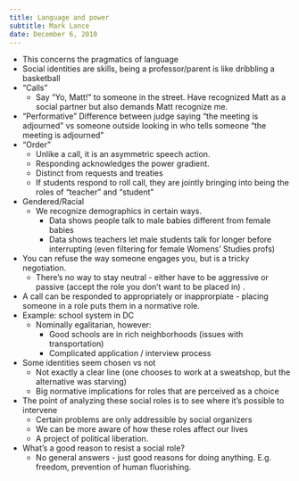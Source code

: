 ```yaml
---
title: Language and power
subtitle: Mark Lance
date: December 6, 2010
---
```


- This concerns the pragmatics of language
- Social identities are skills, being a professor/parent is like dribbling a 
  basketball
- "Calls"
  - Say "Yo, Matt!" to someone in the street. Have recognized Matt as a social 
    partner but also demands Matt recognize me.
- "Performative" Difference between judge saying "the meeting is adjourned" vs 
  someone outside looking in who tells someone "the meeting is adjourned"
- "Order"
  - Unlike a call, it is an asymmetric speech action.
  - Responding acknowledges the power gradient.
  - Distinct from requests and treaties
  - If students respond to roll call, they are jointly bringing into being the 
    roles of "teacher" and "student"
- Gendered/Racial
  - We recognize demographics in certain ways.
    - Data shows people talk to male babies different from female babies
    - Data shows teachers let male students talk for longer before interrupting 
      (even filtering for female Womens' Studies profs)
- You can refuse the way someone engages you, but is a tricky negotiation.
  - There's no way to stay neutral - either have to be aggressive or passive 
    (accept the role you don't want to be placed in) .
- A call can be responded to appropriately or inapprorpiate - placing someone in 
  a role puts them in a normative role.
- Example: school system in DC
  - Nominally egalitarian, however:
    - Good schools are in rich neighborhoods (issues with transportation)
    - Complicated application / interview process
- Some identities seem chosen vs not
  - Not exactly a clear line (one chooses to work at a sweatshop, but the 
    alternative was starving)
  - Big normative implications for roles that are perceived as a choice
- The point of analyzing these social roles is to see where it's possible to 
  intervene
  - Certain problems are only addressible by social organizers
  - We can be more aware of how these roles affect our lives
  - A project of political liberation.
- What's a good reason to resist a social role?
  - No general answers - just good reasons for doing anything. E.g. freedom, 
    prevention of human fluorishing.
